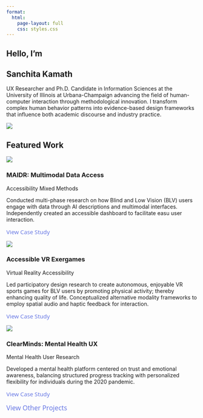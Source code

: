 ```yaml
---
format: 
  html:
    page-layout: full
    css: styles.css
---
```


<style>
/* Social links styling */
.social-links {
  display: flex;
  align-items: center;
  margin-top: 2.5rem;
}

.social-links a {
  margin-right: 1.5rem;
  color: #666;
  transition: color 0.3s ease;
  position: relative;
}

.social-links a:hover {
  color: #6172e3;
}

/* Tooltip styling for all elements with title attributes */
a[title] {
  position: relative;
}

a[title]::before {
  content: "";
  position: absolute;
  bottom: 100%;
  left: 50%;
  transform: translateX(-50%);
  border-width: 5px;
  border-style: solid;
  border-color: rgba(0, 0, 0, 0.8) transparent transparent transparent;
  margin-bottom: 6px;
  opacity: 0;
  visibility: hidden;
  z-index: 100;
  transition: opacity 0.3s ease, visibility 0.3s ease;
  pointer-events: none;
}

a[title]::after {
  content: attr(title);
  position: absolute;
  bottom: 100%;
  left: 50%;
  transform: translateX(-50%);
  background: rgba(0, 0, 0, 0.8);
  color: white;
  text-align: center;
  padding: 5px 10px;
  border-radius: 3px;
  font-size: 0.75rem;
  white-space: nowrap;
  margin-bottom: 11px;
  opacity: 0;
  visibility: hidden;
  z-index: 100;
  transition: opacity 0.3s ease, visibility 0.3s ease;
  pointer-events: none;
}

a[title]:hover::before,
a[title]:hover::after {
  opacity: 1;
  visibility: visible;
}

/* Resume link styling */
.resume-link {
  display: inline-block;
  margin-top: 1rem;
  padding: 8px 20px;
  background-color: #5663d3;
  color: white !important;
  border-radius: 50px;
  font-family: 'Open Sans', sans-serif;
  font-size: 0.9rem;
  font-weight: 600;
  text-decoration: none;
  text-align: center;
  box-shadow: 0 2px 5px rgba(0,0,0,0.1);
  transition: background-color 0.3s;
  position: relative;
}

.resume-link:hover {
  background-color: #4a56c2;
}
</style>
</style>

::: {.grid}
::: {.g-col-12 .g-col-md-6 .header-text}
# Hello, I'm {.greeting}

## Sanchita Kamath {.name}

<p class="highlight-text">
UX Researcher and Ph.D. Candidate in Information Sciences at the University of Illinois at Urbana-Champaign advancing the field of human-computer interaction through methodological innovation. I transform complex human behavior patterns into evidence-based design frameworks that influence both academic discourse and industry practice.
</p>

:::

::: {.g-col-12 .g-col-md-6 .profile-image}
![](img/about-potrait.jpg)
:::
:::

## Featured Work {.section-heading}

::: {.grid .project-grid}
::: {.g-col-12 .g-col-md-4 .project-card}
![](img/maidrbanner.jpg){.img-fluid}
<div class="project-content">
### MAIDR: Multimodal Data Access
<div class="project-tags">
  <span class="project-tag">Accessibility</span>
  <span class="project-tag">Mixed Methods</span>
</div>
<div class="expertise-content">
Conducted multi-phase research on how Blind and Low Vision (BLV) users engage with data through AI descriptions and multimodal interfaces. Independently created an accessible dashboard to facilitate easu user interaction.
</div>
<a href="casestudies.qmd#tripbot" style="display:inline-flex; align-items:center; font-family:'Open Sans',sans-serif; font-size:0.95rem; font-weight:500; color:#6172e3; text-decoration:none; transition:all 0.3s ease;" class="view-project-btn animated-link" title="Read about MAIDR: Multimodal Data Access in detail">View Case Study <i class="bi bi-arrow-right" style="margin-left:6px;"></i></a>
</div>
:::

::: {.g-col-12 .g-col-md-4 .project-card}
![](img/vrbanner.jpg){.img-fluid}
<div class="project-content">
### Accessible VR Exergames
<div class="project-tags">
  <span class="project-tag">Virtual Reality</span>
  <span class="project-tag">Accessibility</span>
</div>
<div class="expertise-content">
Led participatory design research to create autonomous, enjoyable VR sports games for BLV users by promoting physical activity; thereby enhancing quality of life. Conceptualized alternative modality frameworks to employ spatial audio and haptic feedback for interaction.
</div>
<a href="casestudies.qmd#voice-agent" style="display:inline-flex; align-items:center; font-family:'Open Sans',sans-serif; font-size:0.95rem; font-weight:500; color:#6172e3; text-decoration:none; transition:all 0.3s ease;" class="view-project-btn animated-link" title="Read about Accessible VR Exergames in detail">View Case Study <i class="bi bi-arrow-right" style="margin-left:6px;"></i></a>
</div>
:::

::: {.g-col-12 .g-col-md-4 .project-card}
![](img/clearmindsbanner.jpg){.img-fluid}
<div class="project-content">
### ClearMinds: Mental Health UX
<div class="project-tags">
  <span class="project-tag">Mental Health</span>
  <span class="project-tag">User Research</span>
</div>
<div class="expertise-content">
Developed a mental health platform centered on trust and emotional awareness, balancing structured progress tracking with personalized flexibility for individuals during the 2020 pandemic.
</div>
<a href="casestudies.qmd#autistic-education" style="display:inline-flex; align-items:center; font-family:'Open Sans',sans-serif; font-size:0.95rem; font-weight:500; color:#6172e3; text-decoration:none; transition:all 0.3s ease;" class="view-project-btn animated-link" title="Read about ClearMinds: Mental Health UX in detail">View Case Study <i class="bi bi-arrow-right" style="margin-left:6px;"></i></a>
</div>
:::
:::

<div class="view-all-projects">
  <a href="projects.qmd" style="display:inline-flex; align-items:center; font-family:'Open Sans',sans-serif; font-size:1.1rem; font-weight:500; color:#6172e3; text-decoration:none; transition:all 0.3s ease;" class="hover-lift" title="Browse my complete portfolio of work">View Other Projects<i class="bi bi-arrow-right" style="margin-left:6px;"></i></a>
</div>


